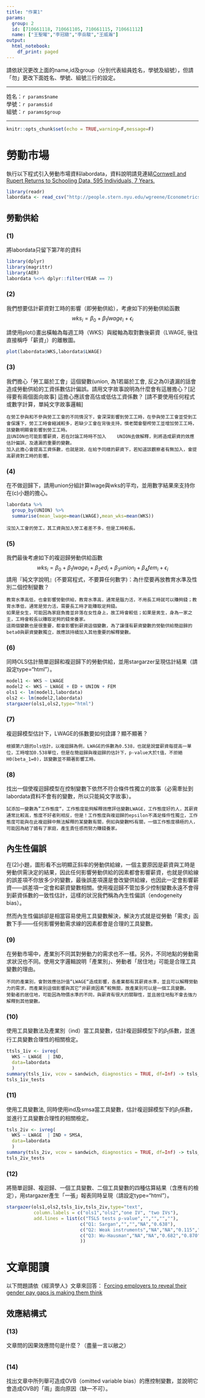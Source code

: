 ```yaml
---
title: "作業1"
params:
  group: 2
  id: [710661118, 710661105, 710661115, 710661112]
  name: ["王聖曜","李冠緻","李岳駿","王威瀚"]
output:
  html_notebook:
    df_print: paged
---
```

請依狀況更改上面的name,id及group（分別代表組員姓名，學號及組號），但請「勿」更改下面姓名、學號、組號三行的設定。  

***

姓名：`r params$name`  
學號：`r params$id`  
組號：`r params$group`  

***

```r
knitr::opts_chunk$set(echo = TRUE,warning=F,message=F)
```

# 勞動市場

執行以下程式引入勞動市場資料labordata，資料說明請見連結[Cornwell and Rupert Returns to Schooling Data, 595 Individuals, 7 Years.](http://people.stern.nyu.edu/wgreene/Econometrics/PanelDataSets.htm)

```r
library(readr)
labordata <- read_csv("http://people.stern.nyu.edu/wgreene/Econometrics/cornwell&rupert.csv")
```

## 勞動供給

### (1)
將labordata只留下第7年的資料

```r
library(dplyr)
library(magrittr)
library(AER)
labordata %<>% dplyr::filter(YEAR == 7)
```

### (2) 
我們想要估計薪資對工時的影響（即勞動供給），考慮如下的勞動供給函數
$$wks_{i}=\beta_0+\beta_1 lwage_{i}+\epsilon_i$$

請使用plot()畫出橫軸為每週工時（WKS）與縱軸為取對數後薪資（LWAGE, 後往直接稱呼「薪資」）的離散圖。
```r
plot(labordata$WKS,labordata$LWAGE)
```

### (3)
我們擔心「勞工屬於工會」這個變數(union, 為1若屬於工會, 反之為0)遺漏的話會造成勞動供給的工資係數估計偏誤。請用文字故事說明為什麼會有這層擔心？[記得要有兩個面向故事] 這擔心應該會高估或低估工資係數？
[請不要使用任何程式或數字計算，單純文字故事邏輯]

```
在勞工參與和不參與勞工工會的不同情況下，會深深影響到勞工工時，在參與勞工工會並受到工會保護下，勞工工時會縮減較多，若缺少工會在背後支持，慣老闆會壓榨勞工並增加勞工工時，該變數明顯會影響到勞工工時。
且UNION也可能影響薪資，若在討論工時時不加入	UNION去做解釋，則將造成薪資的效應估計偏誤，及遺漏的重要的變數。
加入此擔心會提高工資係數，也就是說，在給予同樣的薪資下，若知道該觀察者有無加入，會提高薪資對工時的影響。
```

### (4)
在不做迴歸下，請用union分組計算lwage與wks的平均，並用數字結果來支持你在(c)小題的擔心。

```r
labordata %>%
  group_by(UNION) %>%
  summarise(mean_lwage=mean(LWAGE),mean_wks=mean(WKS))
```
```
沒加入工會的勞工，其工資與加入勞工者差不多，但是工時較長。
```

### (5)
我們最後考慮如下的複迴歸勞動供給函數
$$wks_{i}=\beta_0+\beta_1 lwage_{i} + \beta_2 ed_{i} +\beta_3 union_{i} +\beta_4 fem_{i}+\epsilon_{i}$$
請用『純文字說明』(不要寫程式，不要算任何數字)：為什麼要再放教育水準及性別二個控制變數？

```
教育水準高低，也會影響勞動供給，教育水準高，通常是腦力活，不用長工時就可以賺夠錢；教育水準低，通常是勞力活，需要長工時才能賺取足夠錢。
如果是女生，可能因為家庭負擔並非落在女性身上，故工時會較低；如果是男生，身為一家之主，工時會較長以賺取足夠的錢來養家。
這兩個變數也是很重要，都會影響到薪資這個變數，為了讓僅有薪資變數的勞動供給簡迴歸的beta0與薪資變數獨立，故應該持續加入其他重要的解釋變數。
```

### (6)
同時OLS估計簡單迴歸和複迴歸下的勞動供給，並用stargarzer呈現估計結果（請設定type="html"）。

```r
model1 <- WKS ~ LWAGE
model2 <- WKS ~ LWAGE + ED + UNION + FEM
ols1 <- lm(model1,labordata)
ols2 <- lm(model2,labordata)
stargazer(ols1,ols2,type="html")
```

### (7)
複迴歸模型估計下，LWAGE的係數要如何詮譯？顯不顯著？

```
根據第六題的ols估計，以複迴歸為例，LWAGE的係數為0.538，也就是說當薪資每提高一單位，工時增加0.538單位，但是在簡迴歸與複迴歸的估計下，p-value大於t值，不拒絕H0(beta_1=0)，該變數並不顯著影響工時。
```

### (8)
找出一個使複迴歸模型在控制變數下依然不符合條件性獨立的故事（必需牽扯到labordata資料不會有的變數，所以只能純文字故事）。

```
試添加一變數為”工作態度“，工作態度能夠解釋效應評估變數LWAGE，工作態度好的人，其薪資通常比較高，態度不好者則相反，但是！工作態度與複迴歸的epsilon不滿足條件性獨立，工作態度可能與在此複迴歸中無法解釋的某變數有關，例如與變數MS有關，一個工作態度積極的人，可能因為結了婚有了家庭，產生責任感而努力賺錢養家。
```

## 內生性偏誤
在(2)小題，圖形看不出明顯正斜率的勞動供給線，一個主要原因是薪資與工時是勞動供需決定的結果，因此任何影響勞動供給的因素都會影響薪資，也就是供給線的誤差項不你放多少的變數，最後誤差項還是會改變供給線，也因此一定會影響薪資——誤差項一定會和薪資變數相關。使用複迴歸不管加多少控制變數永遠不會得到薪資係數的一致性估計，這樣的狀況我們稱為內生性偏誤（endogeneity bias）。

然而內生性偏誤卻是相當容易使用工具變數解決，解決方式就是從勞動「需求」函數下手——任何影響勞動需求線的因素都會是合理的工具變數。

### (9)
在勞動市場中，產業別不同其對勞動力的需求也不一樣。另外，不同地點的勞動需求狀況也不同。使用文字邏輯說明「產業別」、勞動者「居住地」可能是合理工具變數的理由。

```
不同的產業別，會對效應估計值“LWAGE“造成影響，各產業都有其薪資水準，並且可以解釋勞動力的需求，而產業別這個影響與其它“非薪資因素”較無關，故產業別可以是一個工具變數。
勞動者的居住地，可能因為物價水準的不同，與薪資有很大的關聯性，並且居住地點不會去強力解釋到其他變數。
```

### (10)
使用工具變數法及產業別（ind）當工具變數，估計複迴歸模型下的$\beta_1$係數，並進行工具變數合理性的相關檢定。

```r
ttsls_1iv <- ivreg(
  WKS ~ LWAGE  | IND,
  data=labordata
  ) 
summary(tsls_1iv, vcov = sandwich, diagnostics = TRUE, df=Inf) -> tsls_1iv_tests
tsls_1iv_tests
```

### (11) 
使用工具變數法, 同時使用ind及smsa當工具變數，估計複迴歸模型下的$\beta_1$係數，並進行工具變數合理性的相關檢定。

```r
tsls_2iv <- ivreg(
  WKS ~ LWAGE  | IND + SMSA,
  data=labordata
  ) 
summary(tsls_2iv, vcov = sandwich, diagnostics = TRUE, df=Inf) -> tsls_2iv_tests
tsls_2iv_tests
```

### (12)
將簡單迴歸、複迴歸、一個工具變數、二個工具變數的四種估算結果（含應有的檢定），用stargazer產生「一張」報表同時呈現（請設定type="html"）。

```r
stargazer(ols1,ols2,tsls_1iv,tsls_2iv,type="text",
          column.labels = c("ols1","ols2","one IV", "two IVs"),
          add.lines = list(c("TSLS tests p-value","","","",""),
                           c("Q1: Sargan","","","NA","0.638"),
                           c("Q2: Weak instruments","NA","NA","0.115","3.63e-09"),
                           c("Q3: Wu-Hausman","NA","NA","0.682","0.870")
                           ))
```


# 文章閱讀
以下問題請依《經濟學人》文章來回答：
[Forcing employers to reveal their gender pay gaps is making them think](https://www.economist.com/news/britain/21739993-despite-its-flaws-new-obligation-could-spark-change-employment-practices-forcing)

## 效應結構式

### (13)
文章問的因果效應問句是什麼？（盡量一言以敝之）

```

```

### (14)
找出文章中所列舉可造成OVB（omitted variable bias）的應控制變數，並說明它會造成OVB的「兩」面向原因（缺一不可）。

```

```